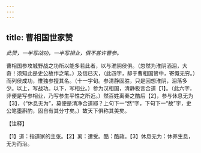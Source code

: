 ```yaml
---
---
---
```

title: 曹相国世家赞
---



*此赞，一半写战功，一半写相业，俱不甚许曹参。*

曹相国参攻城野战之功所以能多若此者，以与淮阴侯俱。（忽然为淮阴洒泪，大奇！须知此是史公故作之笔。）及信已灭，（此四字，却于曹相国赞中，寄慨无穷。）而列侯成功，惟独参擅其名。（十一字旬。参清静固胜，只是回想淮阴，泪落多少。以上，写战功。以下，写相业。）参为汉相国，清静极言合道【1】。（此六字，非便是写参相业，乃写参生平性之所近。）然百姓离秦之酷后【2】，参与休息无为【3】，（“休息无为”，莫便是清净合道耶？上句下一“然”字，下句下一“故”字，史公笔墨斟酌，固自有其分寸矣。）故天下俱称其美矣。

【注释】

【1】道：指道家的主张。【2】离：遭受。酷：酷政。【3】休息无为：休养生息，无为而治。